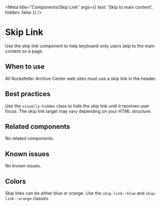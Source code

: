 
<Meta
  title="Components/Skip Link"
  args={{
    text: 'Skip to main content',
    hidden: false
  }} />

# Skip Link

Use the skip link component to help keyboard-only users skip to the main content
on a page.

## When to use

All Rockefeller Archive Center web sites must use a skip link in the header.

## Best practices

Use the `visually-hidden` class to hide the skip link until it receives user focus.
The skip link target may vary depending on your HTML structure.

## Related components

No related components.

## Known issues

No known issues.

## Colors
Skip links can be either blue or orange. Use the `skip-link--blue` and `skip-link--orange` classes.

<Story story={stories.colors} />
